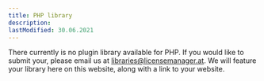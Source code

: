 ```yaml
---
title: PHP library
description:
lastModified: 30.06.2021
---
```


There currently is no plugin library available for PHP. If you would like
to submit your, please email us at libraries@licensemanager.at. We will feature
your library here on this website, along with a link to your website.
